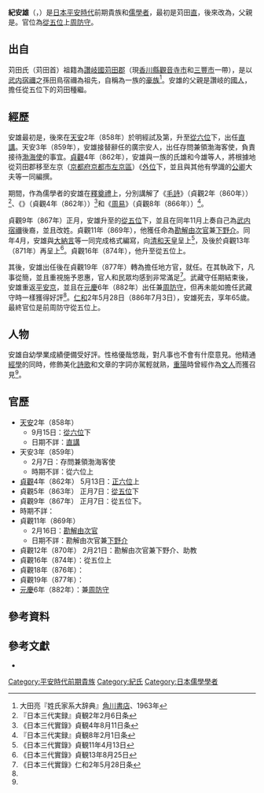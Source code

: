 {{東亞男性歷史人物
|名稱 = 紀 安雄
|身份 = 
|國家 = 日本
|時代 = [[平安時代|平安時代]]
|主君 = [[文德天皇|文德天皇]]→[[清和天皇|清和天皇]]→[[陽成天皇|陽成天皇]]→[[光孝天皇|光孝天皇]]
|屆數 =
|最高職務 = 
|前任 =
|繼任 = 
|圖片名稱 = Ki_no_Yasuo.jpg
|圖片大小 = 200px
|圖片說明 = 紀安雄（《{{Link-ja|前賢故實|前賢故実}}》）
|氏 = 苅田氏→{{Link-ja|紀氏|紀氏}}
|姓 = 苅田[[姓_(日本政治結構)|直]]→{{Link-ja|紀氏|紀氏|紀}}{{Link-ja|朝臣 (日本)|朝臣|朝臣}}
|羅馬拼音 = Ki no Yasuo
|假名 = {{lang|ja|き の やすお}}
|官職 = [[大學寮|直講]]→存問兼領渤海客使→{{Link-ja|明經博士|明経博士|助教}}→[[勘解由使|勘解由次官]]→勘解由次官兼[[下野國|下野介]]→勘解由次官兼下野介、助教→{{Link-ja|主計寮|主計寮|主計頭}}→{{Link-ja|武藏國司|武蔵国司|武藏守}}→{{Link-ja|鑄錢司|鋳銭司|鑄錢長官}}兼[[周防國|周防守]]
|位階 = [[從六位|從六位]]下→從六位上→[[正六位|正六位]]上→{{Link-ja|外位|外位|外}}[[從五位|從五位]]下→從五位上
|信仰 =
|出身地 =
|世系 = 
|初名 = 
|乳名 = <!--日本、朝鮮、琉球以外人物用-->
|幼名 = 
|別名 = 
|法號 = 
|院號 = 
|其他名號 = 
|出生日期 = [[弘仁|弘仁]]13年（822年）
|出生地點 =
|逝世日期 = [[仁和_(光孝天皇)|仁和]]2年5月28日（886年7月3日）
|逝世地點 = 
|廟號 =
|諡號 =
|墓葬 = 
|祠廟 =
|父親 = {{Link-ja|苅田種繼|苅田種継}}
|嫡母 = 
|母親 = 
|繼父=
|繼母=
|養父=
|養母=
|猶父= <!--日本人用-->
|烏帽子親= 
|正室 = 
|妻 = 
|繼室 =
|側室 =
|正室之父 = 
|正室之嫡母 =
|正室之母 =
|妻之父 = 
|妻之嫡母 =
|妻之母 =
|繼室之父 =
|繼室之嫡母 =
|繼室之母 =
|兄弟 = 
|姊妹 = 
|子 = 
|女 = 
|養子 = 
|養女 =
|猶子 = <!--日本人用-->
|婿養子 = <!--日本人用-->
|烏帽子子 = <!--日本人用-->
|繼子 =
|繼女 =
|其他親屬 = 
|出身 = <!---此处指科举出身--->
|功名 = 
|經歷 = 
|著作 =
|注釋 =
}}

'''紀安雄'''（{{jpn|j=紀安雄|hg=き の やすお|rm=Ki no Yasuo}}，{{bd|822年||886年|7月3日|catIdx=Ki no Yasuo}}）是[[日本|日本]][[平安時代|平安時代]]前期貴族和[[儒學者|儒學者]]，{{Link-ja|氏姓制度|氏姓制度|氏姓}}最初是苅田[[姓_(日本政治結構)|直]]，後來改為{{Link-ja|紀氏|紀氏|紀}}{{Link-ja|朝臣 (日本)|朝臣|朝臣}}，父親是{{Link-ja|苅田種繼|苅田種継}}。官位為[[從五位|從五位]]上[[周防國|周防守]]。

== 出自 ==
苅田氏（苅田首）祖籍為[[讚岐國|讚岐國]][[豐田郡_(香川縣)|苅田郡]]（現[[香川縣|香川縣]][[觀音寺市|觀音寺市]]和[[三豐市|三豐市]]一帶），是以[[武内宿禰|武内宿禰]]之孫田鳥宿禰為祖先，自稱為{{Link-ja|紀氏|紀氏}}一族的[[豪族|豪族]]<ref>大田亮『姓氏家系大辞典』[[角川書店|角川書店]]、1963年</ref>。安雄的父親是讚岐的[[國人|國人]]，擔任從五位下{{Link-ja|明經博士|明経博士|助教}}的苅田種繼。

== 經歷 ==
安雄最初是{{Link-ja|明經道|明経道|明經得業生}}，後來在[[天安_(文德天皇)|天安]]2年（858年）於明經試及第，升至[[從六位|從六位]]下，出任[[大學寮|直講]]。天安3年（859年），安雄接替辭任的廣宗安人，出任存問兼領渤海客使，負責接待[[渤海使|渤海使]]的事宜。[[貞觀_(清和天皇)|貞觀]]4年（862年），安雄與一族的氏雄和今雄等人，將根據地從苅田郡移至左京（[[京都府|京都府]][[京都市|京都市]][[左京區|左京區]]）<ref>《[[日本三代實錄》貞観4年5月13日条</ref>。貞觀5年（863年），安雄升至{{Link-ja|外位]]下，並且與其他有學識的[[公卿|公卿]]大夫等一同編撰{{Link-ja|三代格式|三代格式|貞觀格式}}。

期間，作為儒學者的安雄在[[釋奠禮|釋奠禮]]上，分別講解了《[[毛詩|毛詩]]》（貞觀2年（860年））<ref>『日本三代実録』貞観2年2月6日条</ref>、《{{Link-ja|御注孝經|御注孝経}}》（貞觀4年（862年））<ref>《日本三代實錄》貞観4年8月11日条</ref>和《[[周易|周易]]》（貞觀8年（866年））<ref>『日本三代実録』貞観8年2月1日条</ref>。

貞觀9年（867年）正月，安雄升至{{Link-ja|內位|内位}}的[[從五位|從五位]]下，並且在同年11月上奏自己為[[武内宿禰|武内宿禰]]後裔，並且改姓{{Link-ja|紀氏|紀氏|紀}}{{Link-ja|朝臣 (日本)|朝臣|朝臣}}。貞觀11年（869年），他獲任命為[[勘解由使|勘解由次官]]兼[[下野國|下野介]]。同年4月，安雄與[[大納言|大納言]]{{Link-ja|藤原氏宗|藤原氏宗}}等一同完成格式編寫，向[[清和天皇|清和天皇]]呈上{{Link-ja|貞觀格|貞観格}}<ref>《日本三代實錄》貞観11年4月13日</ref>，及後於貞觀13年（871年）再呈上{{Link-ja|貞觀式|貞観式}}<ref>《日本三代實錄》貞観13年8月25日</ref>。貞觀16年（874年），他升至從五位上。

其後，安雄出任{{Link-ja|主計寮|主計寮|主計頭}}後在貞觀19年（877年）轉為擔任地方官，就任{{Link-ja|武藏國司|武蔵国司|武藏守}}。在其執政下，凡事從簡，並且重視施予恩惠，官人和民眾均感到非常滿足<ref name="a">《日本三代實錄》仁和2年5月28日条</ref>。武藏守任期結束後，安雄重返[[平安京|平安京]]，並且在[[元慶|元慶]]6年（882年）出任{{Link-ja|鑄錢司|鋳銭司|鑄錢長官}}兼[[周防國|周防守]]，但再未能如擔任武藏守時一樣獲得好評<ref name="a" />。[[仁和_(光孝天皇)|仁和]]2年5月28日（886年7月3日），安雄死去，享年65歲。最終官位是前周防守從五位上。

== 人物 ==
安雄自幼學業成績便備受好評。性格優哉悠哉，對凡事也不會有什麼意見。他精通[[經學|經學]]的同時，修飾美化[[詩歌|詩歌]]和文章的字詞亦駕輕就熟，[[重陽|重陽]]時曾經作為[[文人|文人]]而獲召見<ref name="a" />。

== 官歷 ==
*[[天安_(文德天皇)|天安]]2年（858年） 
**9月15日：[[從六位|從六位]]下
**日期不詳：[[大學寮|直講]]
*天安3年（859年） 
**2月7日：存問兼領渤海客使
**時期不詳：從六位上
*[[貞觀_(清和天皇)|貞觀]]4年（862年） 5月13日：[[正六位|正六位]]上
*貞觀5年（863年） 正月7日：{{Link-ja|外位|外位|外}}[[從五位|從五位]]下
*貞觀9年（867年） 正月7日：從五位下。
*時期不詳：{{Link-ja|明經博士|明経博士|助教}}
*貞觀11年（869年） 
**2月16日：[[勘解由使|勘解由次官]]
**日期不詳：勘解由次官兼[[下野國|下野介]]
*貞觀12年（870年） 2月21日：勘解由次官兼下野介、助教
*貞觀16年（874年）：從五位上
*貞觀18年（876年）：{{Link-ja|主計寮|主計寮|主計頭}}
*貞觀19年（877年）：{{Link-ja|武藏國司|武蔵国司|武藏守}}
*[[元慶|元慶]]6年（882年）：{{Link-ja|鑄錢司|鋳銭司|鑄錢長官}}兼[[周防國|周防守]]

==參考資料==
{{reflist}}

==參考文獻== 
*{{cite book |editor={{Link-ja|武田祐吉|武田祐吉}}和{{Link-ja|佐藤謙三|佐藤謙三}} |title=読み下し [[日本三代實錄|日本三代實錄]]上 |publisher={{Link-ja|戎光祥出版|戎光祥出版}} |year=2009  |isbn=978-4864030014}}

{{DEFAULTSORT:Ki no Yasuo}}
[[Category:平安時代前期貴族|Category:平安時代前期貴族]]
[[Category:紀氏|Category:紀氏]]
[[Category:日本儒學學者|Category:日本儒學學者]]